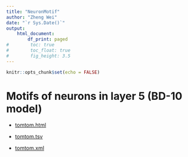 ```yaml
---
title: "NeuronMotif"
author: "Zheng Wei"
date: "`r Sys.Date()`"
output: 
    html_document:
        df_print: paged
#        toc: true
#        toc_float: true
#        fig_height: 3.5
---
```


```r
knitr::opts_chunk$set(echo = FALSE)
```



# Motifs of neurons in layer 5 (BD-10 model)

* [tomtom.html](result/tomtom.html)

* [tomtom.tsv](result/tomtom.tsv)

* [tomtom.xml](result/tomtom.xml)


